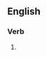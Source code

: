 ==English==

===Verb===
{{head|en|present participle}}

# {{present participle of|pedestrianise|lang=en|nocat=1}}